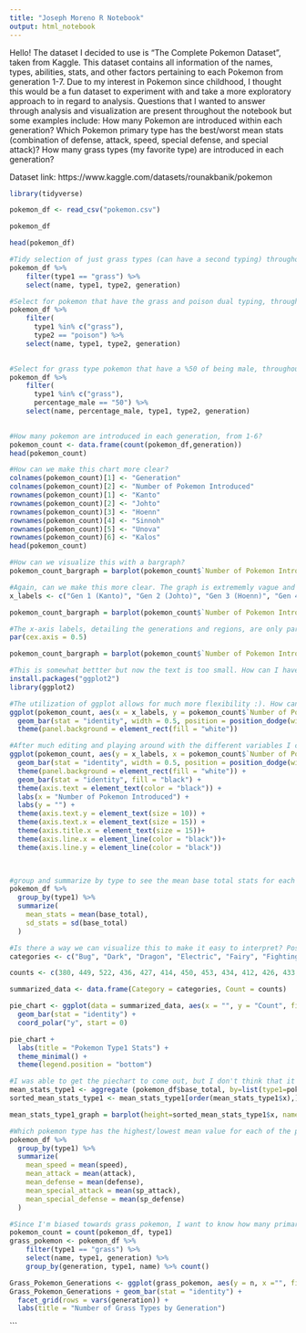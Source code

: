 ```yaml
---
title: "Joseph Moreno R Notebook"
output: html_notebook
---
```

Hello! The dataset I decided to use is "The Complete Pokemon Dataset", taken from Kaggle. This dataset contains all information of the names, types, abilities, stats, and other factors pertaining to each Pokemon from generation 1-7. Due to my interest in Pokemon since childhood, I thought this would be a fun dataset to experiment with and take a more exploratory approach to in regard to analysis. 
Questions that I wanted to answer through analysis and visualization are present throughout the notebook but some examples include:
How many Pokemon are introduced within each generation? 
Which Pokemon primary type has the best/worst mean stats (combination of defense, attack, speed, special defense, and special attack)?
How many grass types (my favorite type) are introduced in each generation? 

Dataset link: https://www.kaggle.com/datasets/rounakbanik/pokemon

```r
library(tidyverse)
```
```r
pokemon_df <- read_csv("pokemon.csv")
```
```r
pokemon_df
```
```r
head(pokemon_df)
```

```r
#Tidy selection of just grass types (can have a second typing) throughout every generation from 1-6
pokemon_df %>%
    filter(type1 == "grass") %>%
    select(name, type1, type2, generation)
```

```r
#Select for pokemon that have the grass and poison dual typing, throughout the generations 
pokemon_df %>%
    filter(
      type1 %in% c("grass"),
      type2 == "poison") %>%
    select(name, type1, type2, generation)
    
```

```r
#Select for grass type pokemon that have a %50 of being male, throughout the generations 
pokemon_df %>%
    filter(
      type1 %in% c("grass"),
      percentage_male == "50") %>%
    select(name, percentage_male, type1, type2, generation)
    
```
```r
#How many pokemon are introduced in each generation, from 1-6? 
pokemon_count <- data.frame(count(pokemon_df,generation))
head(pokemon_count)
```
```r
#How can we make this chart more clear? 
colnames(pokemon_count)[1] <- "Generation"
colnames(pokemon_count)[2] <- "Number of Pokemon Introduced"
rownames(pokemon_count)[1] <- "Kanto"
rownames(pokemon_count)[2] <- "Johto"
rownames(pokemon_count)[3] <- "Hoenn"
rownames(pokemon_count)[4] <- "Sinnoh"
rownames(pokemon_count)[5] <- "Unova"
rownames(pokemon_count)[6] <- "Kalos"
head(pokemon_count)
```
```r
#How can we visualize this with a bargraph?
pokemon_count_bargraph = barplot(pokemon_count$`Number of Pokemon Introduced`)
```
```r
#Again, can we make this more clear. The graph is extrememly vague and needs more detail
x_labels <- c("Gen 1 (Kanto)", "Gen 2 (Johto)", "Gen 3 (Hoenn)", "Gen 4 (Sinnoh)", "Gen 5 (Unova)", "Gen 6 (Kalos)", "Gen 7 (Alola)")

pokemon_count_bargraph = barplot(pokemon_count$`Number of Pokemon Introduced`,names.arg = x_labels)

```

```r
#The x-axis labels, detailing the generations and regions, are only partially showing up....possibly from the size of the text? How can we change this to see all the labels?
par(cex.axis = 0.5)

pokemon_count_bargraph = barplot(pokemon_count$`Number of Pokemon Introduced`,names.arg = x_labels)
```
```r
#This is somewhat bettter but now the text is too small. How can I have more control over specific variable to edit in this graph?
install.packages("ggplot2")
library(ggplot2)
```
```r
#The utilization of ggplot allows for much more flexibility :). How can we clean this graph up and make it more visually pleasing? 
ggplot(pokemon_count, aes(x = x_labels, y = pokemon_count$`Number of Pokemon Introduced`)) +
  geom_bar(stat = "identity", width = 0.5, position = position_dodge(width = 0.8)) +
  theme(panel.background = element_rect(fill = "white"))
```

```r
#After much editing and playing around with the different variables I can manipulate with ggplot, I came to this final visualization to answer my question. 
ggplot(pokemon_count, aes(y = x_labels, x = pokemon_count$`Number of Pokemon Introduced`)) +
  geom_bar(stat = "identity", width = 0.5, position = position_dodge(width = 0.8)) +
  theme(panel.background = element_rect(fill = "white")) + 
  geom_bar(stat = "identity", fill = "black") +
  theme(axis.text = element_text(color = "black")) +
  labs(x = "Number of Pokemon Introduced") +
  labs(y = "") +
  theme(axis.text.y = element_text(size = 10)) +
  theme(axis.text.x = element_text(size = 15)) +
  theme(axis.title.x = element_text(size = 15))+
  theme(axis.line.x = element_line(color = "black"))+
  theme(axis.line.y = element_line(color = "black"))

  
```



```r
#group and summarize by type to see the mean base total stats for each pokemon type, effectively seeing which pokemon types have the best and worst stats. Which Pokemon primary type has the best/worst mean stats (combination of defense, attack, speed, special defense, and special attack)?
pokemon_df %>%
  group_by(type1) %>%
  summarize(
    mean_stats = mean(base_total),
    sd_stats = sd(base_total)
  )
```
```r
#Is there a way we can visualize this to make it easy to interpret? Possibly with a pie chart? 
categories <- c("Bug", "Dark", "Dragon", "Electric", "Fairy", "Fighting", "Fire", "Flying", "Ghost", "Grass", "Ground", "Ice", "Normal", "Poison", "Phychic", "Rock", "Steel", "Water")

counts <- c(380, 449, 522, 436, 427, 414, 450, 453, 434, 412, 426, 433, 401, 399, 461, 447, 491, 426)

summarized_data <- data.frame(Category = categories, Count = counts)

pie_chart <- ggplot(data = summarized_data, aes(x = "", y = "Count", fill = Category)) +
  geom_bar(stat = "identity") +
  coord_polar("y", start = 0)

pie_chart +
  labs(title = "Pokemon Type1 Stats") +
  theme_minimal() +
  theme(legend.position = "bottom")

```
```r
#I was able to get the piechart to come out, but I don't think that it is accurately depicting the difference in mean stats of each primary type. In the interest of time, can we create another, more simple visualization to answer the question? 
mean_stats_type1 <- aggregate (pokemon_df$base_total, by=list(type1=pokemon_df$type1), FUN=mean)
sorted_mean_stats_type1 <- mean_stats_type1[order(mean_stats_type1$x),]
```
```r
mean_stats_type1_graph = barplot(height=sorted_mean_stats_type1$x, names.arg = sorted_mean_stats_type1$type1, col="black", main="Mean Pokemon Type1 Stats", las=2)

```

```r
#Which pokemon type has the highest/lowest mean value for each of the pokemon stats? 
pokemon_df %>%
  group_by(type1) %>%
  summarize(
    mean_speed = mean(speed),
    mean_attack = mean(attack),
    mean_defense = mean(defense),
    mean_special_attack = mean(sp_attack),
    mean_special_defense = mean(sp_defense)
  )
```

```r
#Since I'm biased towards grass pokemon, I want to know how many primary type grass pokemon are introduced in each generation, or specifically which generation introduced the most grass pokemon, thus being the best generation? 
pokemon_count = count(pokemon_df, type1)
grass_pokemon <- pokemon_df %>%
    filter(type1 == "grass") %>%
    select(name, type1, generation) %>%
    group_by(generation, type1, name) %>% count()

Grass_Pokemon_Generations <- ggplot(grass_pokemon, aes(y = n, x ="", fill= type1))
Grass_Pokemon_Generations + geom_bar(stat = "identity") +
  facet_grid(rows = vars(generation)) +
  labs(title = "Number of Grass Types by Generation")
```

```


